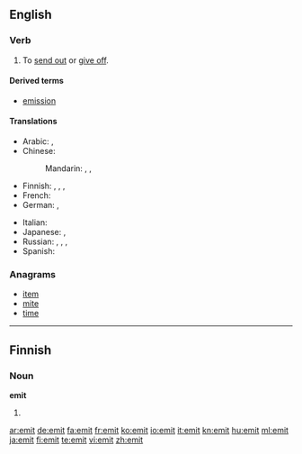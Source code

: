 {{also|émit|émît}}
==English==

===Verb===
{{en-verb|emit|t|ing}}

# {{transitive}} To [[send out]] or [[give off]].

====Derived terms====
* [[emission]]

====Translations====
{{trans-top|to send out or give off}}
* Arabic: {{t|ar|نفث|tr=náfatha|sc=Arab}},  {{t|ar|أصدر|tr='áSdara|sc=Arab}}
* Chinese:
*: Mandarin: {{t|zh|排放|tr=páifàng|sc=Hani}},  {{t|zh|散發|sc=Hani}},  {{t|zh|散发|tr=sànfā|sc=Hani}}
* Finnish: {{t+|fi|päästää}}, {{t-|fi|emittoida}}, {{t+|fi|lähettää}}, {{t-|fi|säteillä}}
* French: {{t+|fr|émettre}}
* German: {{t|de|emittieren}},  {{t|de|aussenden}}
{{trans-mid}}
* Italian: {{t+|it|emettere}}
* Japanese: {{t|ja|放つ|tr=はなつ, hanatsu|sc=Jpan}},  {{t|ja|放射|tr=ほうしゃする, hōsha-surú|alt=放射する|sc=Jpan}}
* Russian: {{t|ru|выбрасывать|tr=vybrásyvat'|sc=Cyrl}},  {{t|ru|выделять|tr=vydelját'|sc=Cyrl}},  {{t|ru|испускать|tr=ispuskát'|sc=Cyrl}},  {{t|ru|извергать|tr=izvergát'|sc=Cyrl}}
* Spanish: {{t|es|emitir}}
{{trans-bottom}}

===Anagrams===
* [[item]]
* [[mite]]
* [[time]]

----

==Finnish==

===Noun===
'''emit'''

# {{plural of|emi|lang=Finnish}}

[[ar:emit]]
[[de:emit]]
[[fa:emit]]
[[fr:emit]]
[[ko:emit]]
[[io:emit]]
[[it:emit]]
[[kn:emit]]
[[hu:emit]]
[[ml:emit]]
[[ja:emit]]
[[fi:emit]]
[[te:emit]]
[[vi:emit]]
[[zh:emit]]